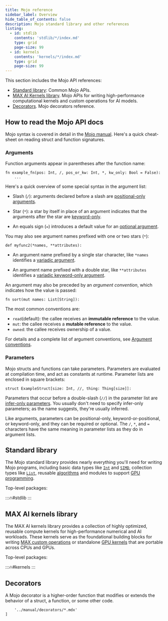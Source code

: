 ```yaml
---
title: Mojo reference
sidebar_label: Overview
hide_table_of_contents: false
description: Mojo standard library and other references
listing:
  - id: stdlib
    contents: 'stdlib/*/index.md'
    type: grid
    page-size: 99
  - id: kernels
    contents: 'kernels/*/index.md'
    type: grid
    page-size: 99
---
```


This section includes the Mojo API references:

- [Standard library](#standard-library): Common Mojo APIs.
- [MAX AI Kernels library](#max-ai-kernels-library). Mojo APIs for writing
  high-performance computational kernels and custom operations for AI models.
- [Decorators](#decorators). Mojo decorators reference.

## How to read the Mojo API docs

Mojo syntax is covered in detail in the [Mojo manual](/mojo/manual/). Here's a
quick cheat-sheet on reading struct and function signatures.

### Arguments

Function arguments appear in parentheses after the function name:

```mojo
fn example_fn(pos: Int, /, pos_or_kw: Int, *, kw_only: Bool = False):
    ...
```

Here's a quick overview of some special syntax in the argument list:

- Slash (`/`): arguments declared before a slash are
  [positional-only arguments](/mojo/manual/functions#positional-only-and-keyword-only-arguments).

- Star (`*`): a star by itself in place of an argument indicates that the
  arguments after the star are
  [keyword-only](/mojo/manual/functions#positional-only-and-keyword-only-arguments).

- An equals sign (`=`) introduces a default value for an
  [optional argument](/mojo/manual/functions#optional-arguments).

You may also see argument names prefixed with one or two stars (`*`):

```mojo
def myfunc2(*names, **attributes):
```

- An argument name prefixed by a single star character, like `*names` identifies
  a [variadic argument](/mojo/manual/functions/#variadic-arguments).

- An argument name prefixed with a double star, like `**attributes` identifies a
  [variadic keyword-only argument](/mojo/manual/functions/#variadic-keyword-arguments).

An argument may also be preceded by an _argument convention_, which indicates
how the value is passed:

```mojo
fn sort(mut names: List[String]):
```

The most common conventions are:

- `read`(default): the callee receives an **immutable reference** to the value.
- `mut`: the callee receives a **mutable reference** to the value.
- `owned`: the callee receives ownership of a value.

For details and a complete list of argument conventions, see
[Argument conventions](/mojo/manual/values/ownership#argument-conventions).

### Parameters

Mojo structs and functions can take parameters. Parameters are evaluated
at compilation time, and act as constants at runtime. Parameter lists are
enclosed in square brackets:

```mojo
struct ExampleStruct[size: Int, //, thing: Thing[size]]:
```

Parameters that occur before a double-slash (`//`) in the parameter list are
[infer-only parameters](/mojo/manual/parameters/#infer-only-parameters). You
usually don't need to specify infer-only parameters; as the name suggests,
they're usually inferred.

Like arguments, parameters can be positional-only, keyword-or-positional, or
keyword-only, and they can be required or optional. The `/`, `*`, and `=`
characters have the same meaning in parameter lists as they do in argument lists.

## Standard library

The Mojo standard library provides nearly everything you'll need for
writing Mojo programs, including basic data types like
[`Int`](/mojo/stdlib/builtin/int/Int) and
[`SIMD`](/mojo/stdlib/builtin/simd/SIMD), collection types like
[`List`](/mojo/stdlib/collections/list/List), reusable
[algorithms](/mojo/stdlib/algorithm/) and modules to support
[GPU programming](/mojo/stdlib/gpu).

Top-level packages:

:::🔥#stdlib
:::

## MAX AI kernels library

The MAX AI kernels library provides a collection of highly optimized, reusable
compute kernels for high-performance numerical and AI workloads. These kernels
serve as the foundational building blocks for writing [MAX custom
operations](/max/custom-ops/) or standalone [GPU
kernels](/mojo/manual/gpu/basics) that are portable across CPUs and GPUs.

Top-level packages:

:::🔥#kernels
:::


## Decorators

A Mojo decorator is a higher-order function that modifies or extends the
behavior of a struct, a function, or some other code.


        '../manual/decorators/*.mdx'
    ]

<MDXListing mdxList={decorators} />
